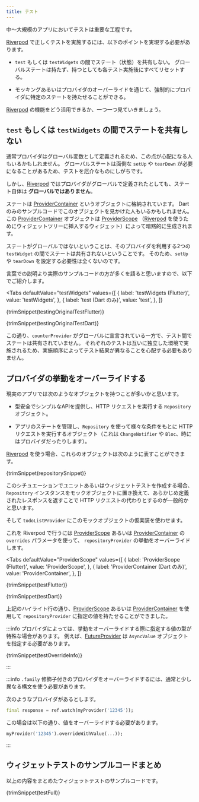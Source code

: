 ```yaml
---
title: テスト
---
```



中〜大規模のアプリにおいてテストは重要な工程です。

[Riverpod] で正しくテストを実施するには、以下のポイントを実現する必要があります。

- `test` もしくは `testWidgets` の間でステート（状態）を共有しない。
  グローバルステートは持たず、持つとしても各テスト実施後にすべてリセットする。

- モッキングあるいはプロバイダのオーバーライドを通じて、強制的にプロバイダに特定のステートを持たせることができる。

[Riverpod] の機能をどう活用できるか、一つ一つ見ていきましょう。

## `test` もしくは `testWidgets` の間でステートを共有しない

通常プロバイダはグローバル変数として定義されるため、この点が心配になる人もいるかもしれません。
グローバルステートは面倒な `setUp` や `tearDown` が必要になることがあるため、テストを厄介なものにしがちです。

しかし、[Riverpod] ではプロバイダがグローバルで定義されたとしても、ステート自体は **グローバルではありません**。

ステートは [ProviderContainer] というオブジェクトに格納されています。
Dart のみのサンプルコードでこのオブジェクトを見かけた人もいるかもしれません。
この [ProviderContainer] オブジェクトは [ProviderScope]
（[Riverpod] を使うためにウィジェットツリーに挿入するウィジェット）によって暗黙的に生成されます。

ステートがグローバルではないということは、そのプロバイダを利用する2つの `testWidget` の間でステートは共有されないということです。
そのため、`setUp` や `tearDown` を設定する必要性は全くないのです。

言葉での説明より実際のサンプルコードの方が多くを語ると思いますので、以下でご紹介します。

<Tabs
  defaultValue="testWidgets"
  values={[
    { label: 'testWidgets (Flutter)', value: 'testWidgets', },
    { label: 'test (Dart のみ)', value: 'test', },
  ]}
>
<TabItem value="testWidgets">

<CodeBlock>{trimSnippet(testingOriginalTestFlutter)}</CodeBlock>

</TabItem>
<TabItem value="test">

<CodeBlock>{trimSnippet(testingOriginalTestDart)}</CodeBlock>

</TabItem>
</Tabs>

この通り、`counterProvider` がグローバルに宣言されている一方で、テスト間でステートは共有されていません。
それぞれのテストは互いに独立した環境で実施されるため、実施順序によってテスト結果が異なることを心配する必要もありません。

## プロバイダの挙動をオーバーライドする

現実のアプリでは次のようなオブジェクトを持つことが多いかと思います。

- 型安全でシンプルなAPIを提供し、HTTP リクエストを実行する `Repository` オブジェクト。

- アプリのステートを管理し、`Repository` を使って様々な条件をもとに HTTP リクエストを実行するオブジェクト（これは `ChangeNotifier` や `Bloc`、時にはプロバイダだったりします）。

[Riverpod] を使う場合、これらのオブジェクトは次のように表すことができます。

<CodeBlock>{trimSnippet(repositorySnippet)}</CodeBlock>

このシチュエーションでユニットあるいはウィジェットテストを作成する場合、
`Repository` インスタンスをモックオブジェクトに置き換えて、あらかじめ定義されたレスポンスを返すことで
HTTP リクエストの代わりとするのが一般的かと思います。

そして `todoListProvider` にこのモックオブジェクトの仮実装を使わせます。

これを Riverpod で行うには [ProviderScope] あるいは [ProviderContainer] の `overrides` パラメータを使って、
`repositoryProvider` の挙動をオーバーライドします。

<Tabs
  defaultValue="ProviderScope"
  values={[
    { label: 'ProviderScope (Flutter)', value: 'ProviderScope', },
    { label: 'ProviderContainer (Dart のみ)', value: 'ProviderContainer', },
  ]}
>
<TabItem value="ProviderScope">

<CodeBlock>{trimSnippet(testFlutter)}</CodeBlock>

</TabItem>
<TabItem value="ProviderContainer">

<CodeBlock>{trimSnippet(testDart)}</CodeBlock>

</TabItem>
</Tabs>

上記のハイライト行の通り、[ProviderScope] あるいは [ProviderContainer]
を使用して `repositoryProvider` に指定の値を持たせることができました。

:::info
プロバイダによっては、挙動をオーバーライドする際に指定する値の型が特殊な場合があります。
例えば、[FutureProvider] は `AsyncValue` オブジェクトを指定する必要があります。

<CodeBlock>{trimSnippet(testOverrideInfo)}</CodeBlock>

:::

:::info
`.family` 修飾子付きのプロバイダをオーバーライドするには、通常と少し異なる構文を使う必要があります。

次のようなプロバイダがあるとします。

```dart
final response = ref.watch(myProvider('12345'));
```

この場合は以下の通り、値をオーバーライドする必要があります。

```dart
myProvider('12345').overrideWithValue(...));
```

:::

## ウィジェットテストのサンプルコードまとめ

以上の内容をまとめたウィジェットテストのサンプルコードです。

<CodeBlock>{trimSnippet(testFull)}</CodeBlock>

[riverpod]: https://github.com/rrousselgit/riverpod
[providerscope]: https://pub.dev/documentation/flutter_riverpod/latest/flutter_riverpod/ProviderScope-class.html
[providercontainer]: https://pub.dev/documentation/riverpod/latest/riverpod/ProviderContainer-class.html
[futureprovider]: ../providers/future_provider
[zone]: https://api.flutter.dev/flutter/dart-async/Zone-class.html

